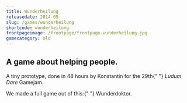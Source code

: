```yaml
---
title: Wunderheilung
releasedate: 2014-05
slug: /games/wunderheilung
shortcode: wunderheilung
frontpageimage: /frontpage/frontpage-wunderheilung.jpg
gamecategory: old
---
```


<h2>A game about helping people.</h2>
<p>
  A tiny prototype, done in 48 hours by Konstantin for the 29th{" "}
  <i>Ludum Dare</i> Gamejam.
</p>
<p>
  We made a full game out of this:{" "}
  <Link to="../../games/wunderdoktor">Wunderdoktor.</Link>
</p>
